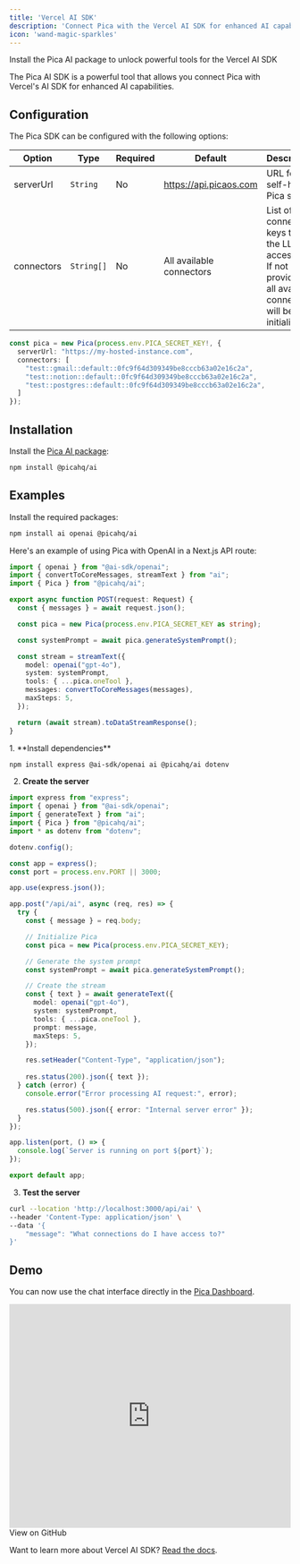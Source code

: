 ```yaml
---
title: 'Vercel AI SDK'
description: 'Connect Pica with the Vercel AI SDK for enhanced AI capabilities'
icon: 'wand-magic-sparkles'
---
```


<Card title="> @picahq/ai" icon="npm" href="https://npmjs.com/package/@picahq/ai" horizontal>
Install the Pica AI package to unlock powerful tools for the Vercel AI SDK
</Card>

The Pica AI SDK is a powerful tool that allows you connect Pica with Vercel's AI SDK for enhanced AI capabilities.

## Configuration

The Pica SDK can be configured with the following options:

| Option | Type | Required | Default | Description |
| --- | --- | --- | --- | --- |
| serverUrl | `String` | No | https://api.picaos.com | URL for self-hosted Pica server. |
| connectors | `String[]` | No | All available connectors | List of connector keys to give the LLM access to. If not provided, all available connectors will be initialized. |

```typescript
const pica = new Pica(process.env.PICA_SECRET_KEY!, {
  serverUrl: "https://my-hosted-instance.com",
  connectors: [
    "test::gmail::default::0fc9f64d309349be8cccb63a02e16c2a",
    "test::notion::default::0fc9f64d309349be8cccb63a02e16c2a",
    "test::postgres::default::0fc9f64d309349be8cccb63a02e16c2a",
  ]
});
```

## Installation

Install the [Pica AI package](https://npmjs.com/package/@picahq/ai):

```bash
npm install @picahq/ai
```

## Examples

<Tabs>
  <Tab title="Next.js API Route">
Install the required packages:

```bash
npm install ai openai @picahq/ai
```

Here's an example of using Pica with OpenAI in a Next.js API route:

```typescript
import { openai } from "@ai-sdk/openai";
import { convertToCoreMessages, streamText } from "ai";
import { Pica } from "@picahq/ai";

export async function POST(request: Request) {
  const { messages } = await request.json();

  const pica = new Pica(process.env.PICA_SECRET_KEY as string);

  const systemPrompt = await pica.generateSystemPrompt();

  const stream = streamText({
    model: openai("gpt-4o"),
    system: systemPrompt,
    tools: { ...pica.oneTool },
    messages: convertToCoreMessages(messages),
    maxSteps: 5,
  });

  return (await stream).toDataStreamResponse();
}
```
  </Tab>
  <Tab title="Express Server">
1. **Install dependencies**

```bash
npm install express @ai-sdk/openai ai @picahq/ai dotenv
```

2. **Create the server**

```typescript
import express from "express";
import { openai } from "@ai-sdk/openai";
import { generateText } from "ai";
import { Pica } from "@picahq/ai";
import * as dotenv from "dotenv";

dotenv.config();

const app = express();
const port = process.env.PORT || 3000;

app.use(express.json());

app.post("/api/ai", async (req, res) => {
  try {
    const { message } = req.body;

    // Initialize Pica
    const pica = new Pica(process.env.PICA_SECRET_KEY);

    // Generate the system prompt
    const systemPrompt = await pica.generateSystemPrompt();

    // Create the stream
    const { text } = await generateText({
      model: openai("gpt-4o"),
      system: systemPrompt,
      tools: { ...pica.oneTool },
      prompt: message,
      maxSteps: 5,
    });

    res.setHeader("Content-Type", "application/json");
    
    res.status(200).json({ text });
  } catch (error) {
    console.error("Error processing AI request:", error);

    res.status(500).json({ error: "Internal server error" });
  }
});

app.listen(port, () => {
  console.log(`Server is running on port ${port}`);
});

export default app;
```

3. **Test the server**

```bash
curl --location 'http://localhost:3000/api/ai' \
--header 'Content-Type: application/json' \
--data '{
    "message": "What connections do I have access to?"
}'
```
  </Tab>
</Tabs>

## Demo

You can now use the chat interface directly in the [Pica Dashboard](https://app.picaos.com/chat).

<iframe
  width="100%"
  height="400"
  src="https://www.youtube.com/embed/0dVQw_gkMlc"
  title="Pica OneTool Demo with Vercel AI SDK"
  frameborder="0"
  allow="accelerometer; autoplay; clipboard-write; encrypted-media; gyroscope; picture-in-picture"
  controls
  allowFullScreen
></iframe>

<Card title="@picahq/onetool-demo" icon="github" href="https://github.com/picahq/onetool-demo" horizontal>
View on GitHub
</Card>

<Info>Want to learn more about Vercel AI SDK? [Read the docs](https://sdk.vercel.ai/docs/introduction).</Info>